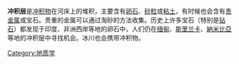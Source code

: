 '''冲积层'''是[[冲积物|冲积物]]在河床上的堆积，主要含有[[卵石|卵石]]、[[砂粒|砂粒]]或[[粘土|粘土]]，有时候也会含有[[贵金属|贵金属]]或宝石。贵重的金属可以通过淘砂的方法收集。历史上许多宝石（特别是[[钻石|钻石]]）都发现于印度、非洲西岸等地的卵石中，人们仍在[[缅甸|缅甸]]、[[斯里兰卡|斯里兰卡]]、[[納米比亞|納米比亞]]等地的冲积层中寻找机会。冰川也会携带冲积物。

{{geol-stub}}

[[Category:地质学|Category:地质学]]
